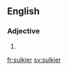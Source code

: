 ==English==

===Adjective===
{{head|en}}

# {{en-comparative of|sulky}}

[[fr:sulkier]]
[[sv:sulkier]]